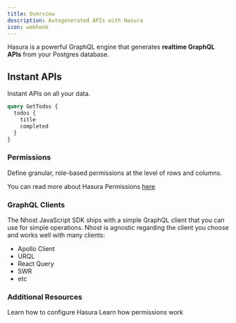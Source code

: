 ```yaml
---
title: Overview
description: Autogenerated APIs with Hasura
icon: webhook
---
```


Hasura is a powerful GraphQL engine that generates **realtime GraphQL APIs** from your Postgres database.

## Instant APIs

Instant APIs on all your data.

```graphql
query GetTodos {
  todos {
    title
    completed
  }
}
```

### Permissions

Define granular, role-based permissions at the level of rows and columns.

You can read more about Hasura Permissions [here](/guides/api/permissions)

### GraphQL Clients

The Nhost JavaScript SDK ships with a simple GraphQL client that you can use for simple operations. Nhost is agnostic regarding the client you choose and works well with many clients:

- Apollo Client
- URQL
- React Query
- SWR
- etc


### Additional Resources

<CardGroup cols={2}>
  <Card title="Configuring Hasura" href="/guides/api/configuring-hasura">
  Learn how to configure Hasura
  </Card>

  <Card title="Permissions" href="/guides/api/permissions">
  Learn how permissions work
  </Card>
</CardGroup>

